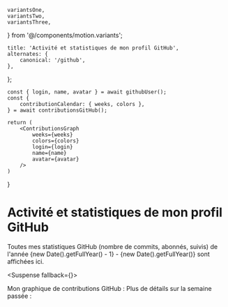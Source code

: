     variantsOne,
    variantsTwo,
    variantsThree,
} from '@/components/motion.variants';

    title: 'Activité et statistiques de mon profil GitHub',
    alternates: {
        canonical: '/github',
    },
};

    const { login, name, avatar } = await githubUser();
    const {
        contributionCalendar: { weeks, colors },
    } = await contributionsGitHub();

    return (
        <ContributionsGraph
            weeks={weeks}
            colors={colors}
            login={login}
            name={name}
            avatar={avatar}
        />
    )
}

# Activité et statistiques de mon profil GitHub

<AnimatedName />

<Motion className="mt-8" variants={variantsOne} asChild>
    Toutes mes statistiques GitHub (nombre de commits, abonnés, suivis)
    de l'année {new Date().getFullYear() - 1} - {new Date().getFullYear()} sont affichées ici.
</Motion>

<Suspense fallback={<Spinner className="h-52" />}>
    <Motion className="mt-4" variants={variantsOne}>
        <GitHubStatsOverall />
    </Motion>
</Suspense>

<Motion className="mt-8" variants={variantsTwo} asChild>
    Mon graphique de contributions GitHub :
</Motion>
<Motion className="mt-4" variants={variantsTwo}>
    <GitHubContributionsGraph />
</Motion>

<Motion className="mt-8" variants={variantsThree} asChild>
    Plus de détails sur la semaine passée :
</Motion>
<Motion className="mt-4" variants={variantsThree}>
    <ContributionsTable />
</Motion>
